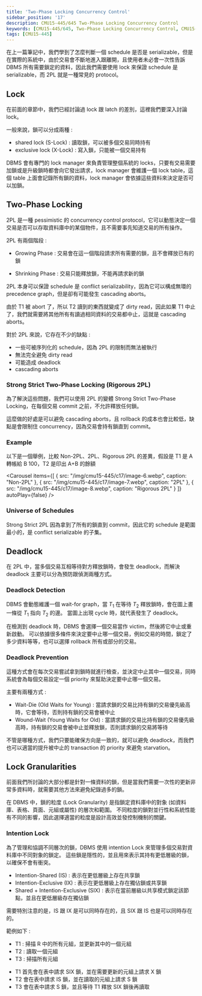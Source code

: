 ```yaml
---
title: 'Two-Phase Locking Concurrency Control'
sidebar_position: '17'
description: CMU15-445/645 Two-Phase Locking Concurrency Control
keywords: [CMU15-445/645, Two-Phase Locking Concurrency Control, CMU15-445/645 筆記]
tags: [CMU15-445]
---
```


<head>
  <title>CMU 15-445 Two-Phase Locking Concurrency Control</title>
</head>

在上一篇筆記中，我們學到了怎麼判斷一個 schedule 是否是 serializable，但是在實際的系統中，由於交易會不斷地進入跟離開，且使用者未必會一次性告訴 DBMS 所有需要鎖定的資料，因此我們需要使用 lock 來保證 schedule 是 serializable，而 2PL 就是一種常見的 protocol。

## Lock

在前面的章節中，我們已經討論過 lock 跟 latch 的差別，這裡我們要深入討論 lock。

一般來說，鎖可以分成兩種 :

- shared lock (S-Lock) : 讀取鎖，可以被多個交易同時持有
- exclusive lock (X-Lock) : 寫入鎖，只能被一個交易持有

DBMS 會有專門的 lock manager 來負責管理整個系統的 locks，只要有交易需要加鎖或是升級鎖時都會向它發出請求，lock manager 會維護一個 lock table，這個 table 上面會記錄所有鎖的資料，lock manager 會依據這些資料來決定是否可以加鎖。

<ImageModal src="/img/cmu15-445/c17/image-1.webp" caption="Lock" width="600" />

## Two-Phase Locking

2PL 是一種 pessimistic 的 concurrency control protocol，它可以動態決定一個交易是否可以存取資料庫中的某個物件，且不需要事先知道交易的所有操作。

2PL 有兩個階段 :

- Growing Phase : 交易會在這一個階段請求所有需要的鎖，且不會釋放已有的鎖

<ImageModal src="/img/cmu15-445/c17/image-2.webp" caption="Growing Phase" />

- Shrinking Phase : 交易只能釋放鎖，不能再請求新的鎖

<ImageModal src="/img/cmu15-445/c17/image-3.webp" caption="Shrinking Phase" />

2PL 本身可以保證 schedule 是 conflict serializability，因為它可以構成無環的 precedence graph，但是卻有可能發生 cascading aborts。

由於 T1 被 abort 了，所以 T2 讀到的東西就變成了 dirty read，因此如果 T1 中止了，我們就需要將其他所有有讀過相同資料的交易都中止，這就是 cascading aborts。

<ImageModal src="/img/cmu15-445/c17/image-4.webp" caption="Cascading Aborts" />

對於 2PL 來說，它存在不少的缺點 :

- 一些可被序列化的 schedule，因為 2PL 的限制而無法被執行
- 無法完全避免 dirty read
- 可能造成 deadlock
- cascading aborts

### Strong Strict Two-Phase Locking (Rigorous 2PL)

為了解決這些問題，我們可以使用 2PL 的變體 Strong Strict Two-Phase Locking，在每個交易 commit 之前，不允許釋放任何鎖。

這麼做的好處是可以避免 cascading aborts，且 rollback 的成本也會比較低，缺點是會限制住 concurrency，因為交易會持有鎖直到 commit。

<ImageModal src="/img/cmu15-445/c17/image-5.webp" caption="Strong Strict Two-Phase Locking" />

### Example

以下是一個舉例，比較 Non-2PL、2PL、Rigorous 2PL 的差異，假設是 T1 是 A 轉帳給 B 100，T2 是印出 A+B 的餘額

<Carousel
  items={[
    { src: "/img/cmu15-445/c17/image-6.webp", caption: "Non-2PL" },
    { src: "/img/cmu15-445/c17/image-7.webp", caption: "2PL" },
    { src: "/img/cmu15-445/c17/image-8.webp", caption: "Rigorous 2PL" }
  ]}
  autoPlay={false}
/>

### Universe of Schedules

Strong Strict 2PL 因為拿到了所有的鎖直到 commit，因此它的 schedule 是範圍最小的，是 conflict serializable 的子集。

<ImageModal src="/img/cmu15-445/c17/image-16.webp" caption="Schedule Overview" />

## Deadlock

在 2PL 中，當多個交易互相等待對方釋放鎖時，會發生 deadlock，而解決 deadlock 主要可以分為預防跟偵測兩種方式。

<ImageModal src="/img/cmu15-445/c17/image-9.webp" caption="Deadlock Example" />

### Deadlock Detection

DBMS 會動態維護一個 wait-for graph，當 $T_1$ 在等待 $T_2$ 釋放鎖時，會在圖上畫一條從 $T_1$ 指向 $T_2$ 的邊。
當圖上出現 cycle 時，就代表發生了 deadlock。

在檢測到 deadlock 時，DBMS 會選擇一個交易當作 victim，然後將它中止或重新啟動。
可以依據很多條件來決定要中止哪一個交易，例如交易的時間，鎖定了多少資料等等，也可以選擇 rollback 所有或部分的交易。

<ImageModal src="/img/cmu15-445/c17/image-10.webp" caption="Deadlock Detection" />

### Deadlock Prevention

這種方式會在每次交易嘗試拿到鎖時就進行檢查，並決定中止其中一個交易，同時系統會為每個交易設定一個 priority 來幫助決定要中止哪一個交易。

主要有兩種方式 :

- Wait-Die (Old Waits for Young) : 當請求鎖的交易比持有鎖的交易優先級高時，它會等待，否則持有鎖的交易會被中止
- Wound-Wait (Young Waits for Old) : 當請求鎖的交易比持有鎖的交易優先級高時，持有鎖的交易會被中止並釋放鎖，否則請求鎖的交易將等待

<ImageModal src="/img/cmu15-445/c17/image-11.webp" caption="Deadlock Prevention" />

不管是哪種方式，我們只要能確保方向是一致的，就可以避免 deadlock，而我們也可以適當的提升被中止的 transaction 的 priority 來避免 starvation。

## Lock Granularities

前面我們所討論的大部分都是針對一條資料的鎖，但是當我們需要一次性的更新非常多資料時，就需要其他方法來避免紀錄過多的鎖。

在 DBMS 中，鎖的粒度 (Lock Granularity) 是指鎖定資料庫中的對象 (如資料庫、表格、頁面、元組或屬性) 的層次和範圍。
不同粒度的鎖對並行性和系統性能有不同的影響，因此選擇適當的粒度是設計高效並發控制機制的關鍵。

<ImageModal src="/img/cmu15-445/c17/image-12.webp" caption="Lock Granularities" />

### Intention Lock

為了管理和協調不同層次的鎖，DBMS 使用 intention Lock 來管理多個交易對資料庫中不同對象的鎖定。
這些鎖是隱性的，並且用來表示其持有更低層級的鎖，以確保不會有衝突。

- Intention-Shared (IS) : 表示在更低層級上存在共享鎖
- Intention-Exclusive (IX) : 表示在更低層級上存在獨佔鎖或共享鎖
- Shared + Intention-Exclusive (SIX) : 表示在當前層級以共享模式鎖定該節點，並且在更低層級存在獨佔鎖

<ImageModal src="/img/cmu15-445/c17/image-13.webp" caption="Intention Lock" />

需要特別注意的是，IS 跟 IX 是可以同時存在的，且 SIX 跟 IS 也是可以同時存在的。

範例如下 :

- T1 : 掃描 R 中的所有元組，並更新其中的一個元組
- T2 : 讀取一個元組
- T3 : 掃描所有元組

<ImageModal src="/img/cmu15-445/c17/image-14.webp" caption="Intention Lock Example" />
<ImageModal src="/img/cmu15-445/c17/image-15.webp" caption="Intention Lock Example" />

- T1 首先會在表中請求 SIX 鎖，並在需要更新的元組上請求 X 鎖
- T2 會在表中請求 IS 鎖，並在讀取的元組上請求 S 鎖
- T3 會在表中請求 S 鎖，並且等待 T1 釋放 SIX 鎖後再讀取
